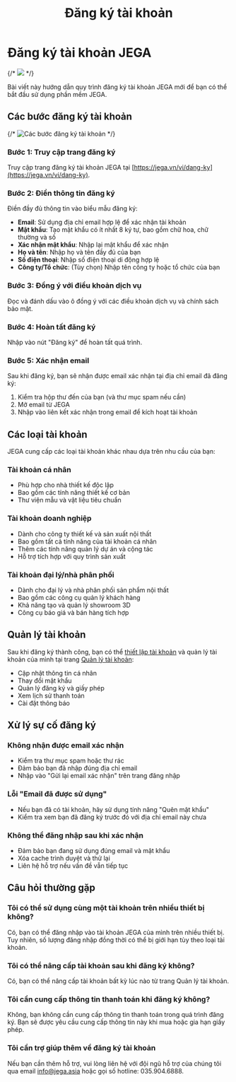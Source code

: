 ﻿---
title: 'Đăng ký tài khoản'
description: 'Hướng dẫn đăng ký tài khoản JEGA mới'
icon: 'user-plus'
---

# Đăng ký tài khoản JEGA

{/* <img src="/img/huong-dan/dang-ky-tai-khoan.png" /> */}

Bài viết này hướng dẫn quy trình đăng ký tài khoản JEGA mới để bạn có thể bắt đầu sử dụng phần mềm JEGA.

## Các bước đăng ký tài khoản
{/* ![Các bước đăng ký tài khoản](/img/huong-dan/dang-ky-tai-khoan.png) */}


### Bước 1: Truy cập trang đăng ký

Truy cập trang đăng ký tài khoản JEGA tại [https://jega.vn/vi/dang-ky](https://jega.vn/vi/dang-ky).

### Bước 2: Điền thông tin đăng ký

Điền đầy đủ thông tin vào biểu mẫu đăng ký:

- **Email**: Sử dụng địa chỉ email hợp lệ để xác nhận tài khoản
- **Mật khẩu**: Tạo mật khẩu có ít nhất 8 ký tự, bao gồm chữ hoa, chữ thường và số
- **Xác nhận mật khẩu**: Nhập lại mật khẩu để xác nhận
- **Họ và tên**: Nhập họ và tên đầy đủ của bạn
- **Số điện thoại**: Nhập số điện thoại di động hợp lệ
- **Công ty/Tổ chức**: (Tùy chọn) Nhập tên công ty hoặc tổ chức của bạn

### Bước 3: Đồng ý với điều khoản dịch vụ

Đọc và đánh dấu vào ô đồng ý với các điều khoản dịch vụ và chính sách bảo mật.

### Bước 4: Hoàn tất đăng ký

Nhập vào nút "Đăng ký" để hoàn tất quá trình.

### Bước 5: Xác nhận email

Sau khi đăng ký, bạn sẽ nhận được email xác nhận tại địa chỉ email đã đăng ký:

1. Kiểm tra hộp thư đến của bạn (và thư mục spam nếu cần)
2. Mở email từ JEGA
3. Nhập vào liên kết xác nhận trong email để kích hoạt tài khoản

## Các loại tài khoản

JEGA cung cấp các loại tài khoản khác nhau dựa trên nhu cầu của bạn:

### Tài khoản cá nhân
- Phù hợp cho nhà thiết kế độc lập
- Bao gồm các tính năng thiết kế cơ bản
- Thư viện mẫu và vật liệu tiêu chuẩn

### Tài khoản doanh nghiệp
- Dành cho công ty thiết kế và sản xuất nội thất
- Bao gồm tất cả tính năng của tài khoản cá nhân
- Thêm các tính năng quản lý dự án và cộng tác
- Hỗ trợ tích hợp với quy trình sản xuất

### Tài khoản đại lý/nhà phân phối
- Dành cho đại lý và nhà phân phối sản phẩm nội thất
- Bao gồm các công cụ quản lý khách hàng
- Khả năng tạo và quản lý showroom 3D
- Công cụ báo giá và bán hàng tích hợp

## Quản lý tài khoản

Sau khi đăng ký thành công, bạn có thể [thiết lập tài khoản](/trung-tam-huong-dan/huong-dan-nguoi-dung-moi/thiet-lap-tai-khoan) và quản lý tài khoản của mình tại trang [Quản lý tài khoản](https://jega.vn/vi/tai-khoan):

- Cập nhật thông tin cá nhân
- Thay đổi mật khẩu
- Quản lý đăng ký và giấy phép
- Xem lịch sử thanh toán
- Cài đặt thông báo

## Xử lý sự cố đăng ký

### Không nhận được email xác nhận
- Kiểm tra thư mục spam hoặc thư rác
- Đảm bảo bạn đã nhập đúng địa chỉ email
- Nhập vào "Gửi lại email xác nhận" trên trang đăng nhập

### Lỗi "Email đã được sử dụng"
- Nếu bạn đã có tài khoản, hãy sử dụng tính năng "Quên mật khẩu"
- Kiểm tra xem bạn đã đăng ký trước đó với địa chỉ email này chưa

### Không thể đăng nhập sau khi xác nhận
- Đảm bảo bạn đang sử dụng đúng email và mật khẩu
- Xóa cache trình duyệt và thử lại
- Liên hệ hỗ trợ nếu vấn đề vẫn tiếp tục

## Câu hỏi thường gặp

### Tôi có thể sử dụng cùng một tài khoản trên nhiều thiết bị không?
Có, bạn có thể đăng nhập vào tài khoản JEGA của mình trên nhiều thiết bị. Tuy nhiên, số lượng đăng nhập đồng thời có thể bị giới hạn tùy theo loại tài khoản.

### Tôi có thể nâng cấp tài khoản sau khi đăng ký không?
Có, bạn có thể nâng cấp tài khoản bất kỳ lúc nào từ trang Quản lý tài khoản.

### Tôi cần cung cấp thông tin thanh toán khi đăng ký không?
Không, bạn không cần cung cấp thông tin thanh toán trong quá trình đăng ký. Bạn sẽ được yêu cầu cung cấp thông tin này khi mua hoặc gia hạn giấy phép.

### Tôi cần trợ giúp thêm về đăng ký tài khoản
Nếu bạn cần thêm hỗ trợ, vui lòng liên hệ với đội ngũ hỗ trợ của chúng tôi qua email [info@jega.asia](mailto:info@jega.asia) hoặc gọi số hotline: 035.904.6888.

